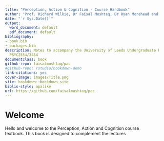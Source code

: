 ```yaml
--- 
title: "Perception, Action & Cognition - Course Handbook"
author: "Prof. Richard Wilkie, Dr Faisal Mushtaq, Dr Ryan Morehead and Prof. Mark Mon-Williams"
date: "`r Sys.Date()`"
output:
  word_document: default
  pdf_document: default
bibliography:
- book.bib
- packages.bib
description: Notes to accompany the University of Leeds Undergraduate Psychology Module
  PSYC2554/3454
documentclass: book
github-repo: faisalmushtaq/pac
#github-repo: rstudio/bookdown-demo
link-citations: yes
cover-image: images/Title.png
site: bookdown::bookdown_site
biblio-style: apalike
url: https://github.com/faisalmushtaq/pac
---
```


# Welcome

Hello and welcome to the Perception, Action and Cognition course textbook. This book is designed to complement the lectures 
